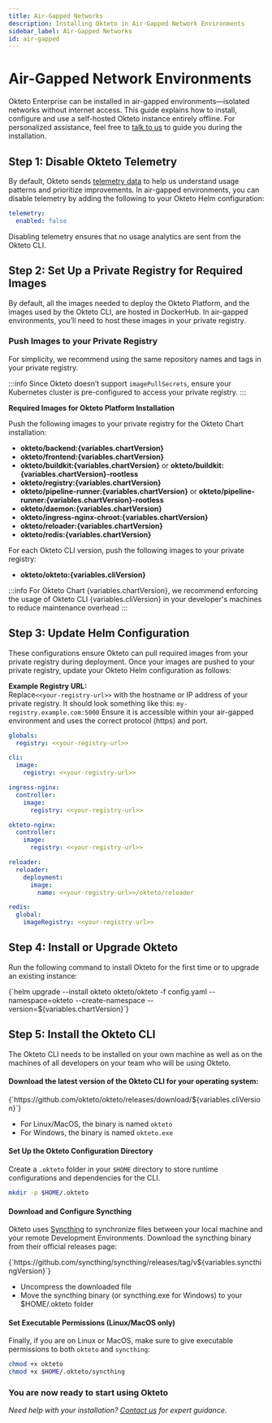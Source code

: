 ```yaml
---
title: Air-Gapped Networks
description: Installing Okteto in Air-Gapped Network Environments
sidebar_label: Air-Gapped Networks
id: air-gapped
---
```



# Air-Gapped Network Environments<TiersList tiers="Enterprise Self-Hosted" />

Okteto Enterprise can be installed in air-gapped environments—isolated networks without internet access.
This guide explains how to install, configure and use a self-hosted Okteto instance entirely offline. For personalized assistance, feel free to [talk to us](https://www.okteto.com/contact/) to guide you during the installation.

## Step 1: Disable Okteto Telemetry

By default, Okteto sends [telemetry data](self-hosted/helm-configuration.mdx#telemetry) to help us understand usage patterns and prioritize improvements.
In air-gapped environments, you can disable telemetry by adding the following to your Okteto Helm configuration:

```yaml
telemetry:
  enabled: false
```

Disabling telemetry ensures that no usage analytics are sent from the Okteto CLI.

## Step 2: Set Up a Private Registry for Required Images

By default, all the images needed to deploy the Okteto Platform, and the images used by the Okteto CLI, are hosted in DockerHub.
In air-gapped environments, you’ll need to host these images in your private registry.

### Push Images to your Private Registry

For simplicity, we recommend using the same repository names and tags in your private registry.

:::info
Since Okteto doesn’t support `imagePullSecrets`, ensure your Kubernetes cluster is pre-configured to access your private registry.
:::

**Required Images for Okteto Platform Installation**

Push the following images to your private registry for the Okteto Chart installation:

- **okteto/backend:{variables.chartVersion}**
- **okteto/frontend:{variables.chartVersion}**
- **okteto/buildkit:{variables.chartVersion}** or **okteto/buildkit:{variables.chartVersion}-rootless**
- **okteto/registry:{variables.chartVersion}**
- **okteto/pipeline-runner:{variables.chartVersion}** or **okteto/pipeline-runner:{variables.chartVersion}-rootless**
- **okteto/daemon:{variables.chartVersion}**
- **okteto/ingress-nginx-chroot:{variables.chartVersion}**
- **okteto/reloader:{variables.chartVersion}**
- **okteto/redis:{variables.chartVersion}**

For each Okteto CLI version, push the following images to your private registry:

- **okteto/okteto:{variables.cliVersion}**

:::info
For Okteto Chart {variables.chartVersion}, we recommend enforcing the usage of Okteto CLI {variables.cliVersion} in your developer's machines to reduce maintenance overhead
:::

## Step 3: Update Helm Configuration

These configurations ensure Okteto can pull required images from your private registry during deployment.
Once your images are pushed to your private registry, update your Okteto Helm configuration as follows:

**Example Registry URL:** \
Replace`<<your-registry-url>>` with the hostname or IP address of your private registry. It should look something like this: `my-registry.example.com:5000` Ensure it is accessible within your air-gapped environment and uses the correct protocol (https) and port.

```yaml
globals:
  registry: <<your-registry-url>>

cli:
  image:
    registry: <<your-registry-url>>

ingress-nginx:
  controller:
    image:
      registry: <<your-registry-url>>

okteto-nginx:
  controller:
    image:
      registry: <<your-registry-url>>

reloader:
  reloader:
    deployment:
      image:
        name: <<your-registry-url>>/okteto/reloader

redis:
  global:
    imageRegistry: <<your-registry-url>>
```


## Step 4: Install or Upgrade Okteto

Run the following command to install Okteto for the first time or to upgrade an existing instance:

<CodeBlock language="bash">
  {`helm upgrade --install okteto okteto/okteto -f config.yaml --namespace=okteto --create-namespace --version=${variables.chartVersion}`}
</CodeBlock>


## Step 5: Install the Okteto CLI

The Okteto CLI needs to be installed on your own machine as well as on the machines of all developers on your team who will be using Okteto.

#### Download the latest version of the Okteto CLI for your operating system:

<CodeBlock language="bash">
  {`https://github.com/okteto/okteto/releases/download/${variables.cliVersion}`}
</CodeBlock>

- For Linux/MacOS, the binary is named `okteto`
- For Windows, the binary is named `okteto.exe`

#### Set Up the Okteto Configuration Directory

Create a `.okteto` folder in your `$HOME` directory to store runtime configurations and dependencies for the CLI.

```bash
mkdir -p $HOME/.okteto
```

#### Download and Configure Syncthing

Okteto uses [Syncthing](https://syncthing.net/) to synchronize files between your local machine and your remote Development Environments.
Download the syncthing binary from their official releases page:

<CodeBlock language="bash">
  {`https://github.com/syncthing/syncthing/releases/tag/v${variables.syncthingVersion}`}
</CodeBlock>

- Uncompress the downloaded file
- Move the syncthing binary (or syncthing.exe for Windows) to your $HOME/.okteto folder

#### Set Executable Permissions (Linux/MacOS only)

Finally, if you are on Linux or MacOS, make sure to give executable permissions to both `okteto` and `syncthing`:

```bash
chmod +x okteto
chmod +x $HOME/.okteto/syncthing
```

### You are now ready to start using Okteto

_Need help with your installation? [Contact us](https://www.okteto.com/contact/) for expert guidance._
